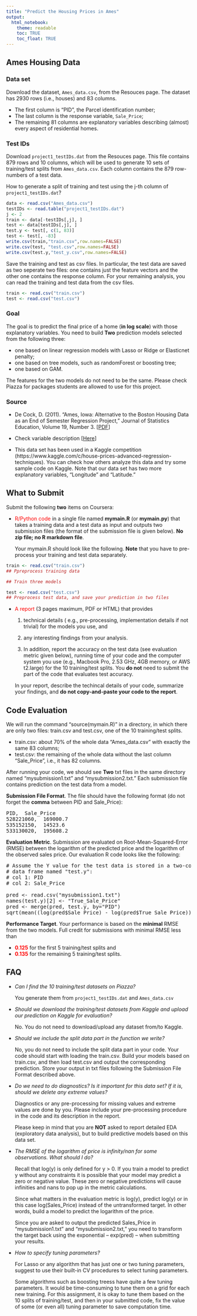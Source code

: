 ---
title: "Predict the Housing Prices in Ames"
output:
  html_notebook:
    theme: readable
    toc: TRUE
    toc_float: TRUE
---

## Ames Housing Data

### Data set

Download the dataset, `Ames_data.csv`, from the Resouces page. The dataset has 2930 rows (i.e., houses) and 83 columns. 

* The first column is "PID", the Parcel identification number; 
* The last column is the response variable, `Sale_Price`;
* The remaining 81 columns are explanatory variables describing (almost) every aspect of residential homes.

### Test IDs
  
Download `project1_testIDs.dat` from the Resouces page. This file contains 879 rows and 10 columns, which will be used to generate 10 sets of training/test splits from `Ames_data.csv`. Each column contains the 879 row-numbers of a test data.  

How to generate a split of training and test using the j-th column of `project1_testIDs.dat`?

```{r eval = FALSE}
data <- read.csv("Ames_data.csv")
testIDs <- read.table("project1_testIDs.dat")
j <- 2
train <- data[-testIDs[,j], ]
test <- data[testIDs[,j], ]
test.y <- test[, c(1, 83)]
test <- test[, -83]
write.csv(train,"train.csv",row.names=FALSE)
write.csv(test, "test.csv",row.names=FALSE)
write.csv(test.y,"test_y.csv",row.names=FALSE)
```
Save the training and test as csv files. In particular, the test data are saved as two seperate two files: one contains just the feature vectors and the other one contains the response column. For your remaining analysis, you can read the training and test data from the csv files. 

```{r eval = FALSE}
train <- read.csv("train.csv")
test <- read.csv("test.csv")
```
  
### Goal
The goal is to predict the final price of a home (**in log scale**) with those explanatory variables. You need to build **Two** prediction models selected from the following three: 

* one based on linear regression models with Lasso or Ridge or Elasticnet penalty;
* one based on tree models, such as randomForest or boosting tree;
* one based on GAM.

The features for the two models do not need to be the same. Please check Piazza for packages students are allowed to use for this project. 

### Source

* De Cock, D. (2011). "Ames, Iowa: Alternative to the Boston Housing Data as an End of Semester Regression Project," Journal of Statistics Education, Volume 19, Number 3. [[PDF](http://ww2.amstat.org/publications/jse/v19n3/decock.pdf)]

* Check variable description [[Here](https://ww2.amstat.org/publications/jse/v19n3/decock/DataDocumentation.txt)]

* This data set has been used in a Kaggle competition (https://www.kaggle.com/c/house-prices-advanced-regression-techniques). You can check how others analyze this data and try some sample code on Kaggle. Note that our data set has two more explanatory variables, "Longitude" and "Latitude."

## What to Submit

Submit the following **two** items on Coursera:

* <font color="red">R/Python code</font> in a single file named **mymain.R** (or **mymain.py**) that takes a training data and a test data as input and outputs two submission files (the format of the submission file is given below). **No zip file; no R markdown file**.

  Your mymain.R should look like the following. **Note** that you have to pre-process your training and test data separately. 

```{r}
train <- read.csv("train.csv")
## Ppreprocess training data

## Train three models

test <- read.csv("test.csv")
## Preprocess test data, and save your prediction in two files
```

* <font color="red">A report</font> (3 pages maximum, PDF or HTML) that provides 

  1. technical details ( e.g., pre-processing, implementation details if not trivial) for the models you use, and

  2. any interesting findings from your analysis.

  3. In addition, report the accuracy on the test data (see evaluation metric given below), running time of your code and the computer system you use (e.g., Macbook Pro, 2.53 GHz, 4GB memory, or AWS t2.large) for the 10 training/test splits. You **do not** need to submit the part of the code that evaluates test accuracy.

  In your report, describe the techincal details of your code, summarize your findings, and **do not copy-and-paste your code to the report**. 


## Code Evaluation

We will run the command "source(mymain.R)" in a directory, in which there are only two files: train.csv and test.csv, one of the 10 training/test splits.

* train.csv: about 70% of the whole data "Ames_data.csv" with exactly the same 83 columns;
* test.csv: the remaining of the whole data without the last column "Sale_Price", i.e., it has 82 columns.

After running your code, we should see **Two** txt files in the same directory named "mysubmission1.txt" and "mysubmission2.txt." Each submission file contains prediction on the test data from a model.

**Submission File Format**. The file should have the following format (do not forget the **comma** between PID and Sale_Price):

<pre>
PID,  Sale_Price 
528221060,  169000.7 
535152150,  14523.6 
533130020,  195608.2 
</pre>

**Evaluation Metric**. Submission are evaluated on Root-Mean-Squared-Error (RMSE) between the logarithm of the predicted price and the logarithm of the observed sales price. Our evaluation R code looks like the following:

<pre>
# Assume the Y value for the test data is stored in a two-column 
# data frame named "test.y":
# col 1: PID
# col 2: Sale_Price

pred <- read.csv("mysubmission1.txt")
names(test.y)[2] <- "True_Sale_Price"
pred <- merge(pred, test.y, by="PID")
sqrt(mean((log(pred$Sale_Price) - log(pred$True_Sale_Price))^2))
</pre>

**Performance Target**. Your performance is based on the **minimal** RMSE from the two models. Full credit for submissions with minimal RMSE less than

* <font color="red">**0.125**</font> for the first 5 training/test splits and
* <font color="red">**0.135**</font> for the remaining 5 training/test splits.

## FAQ

*  *Can I find the 10 training/test datasets on Piazza?*

    You generate them from `project1_testIDs.dat` and `Ames_data.csv`

* *Should we download the training/test datasets from Kaggle and upload our prediction on Kaggle for evaluation?*

    No. You do not need to download/upload any dataset from/to Kaggle.
    
* *Should we include the split data part in the function we write?*

  No, you do not need to include the split data part in your code. Your code should start with loading the train.csv. Build your models based on train.csv, and then load test.csv and output the corresponding prediction. Store your output in txt files following the Submission File Format described above.

* *Do we need to do diagnostics? Is it important for this data set? If it is, should we delete any extreme values?*

  Diagnostics or any pre-processing for missing values and extreme values are done by you. Please include your pre-processing procedure in the code and its description in the report.
  
  Please keep in mind that you are **NOT** asked to report detailed EDA (exploratory data analysis), but to build predictive models based on this data set.
  
* *The RMSE of the logarithm of price is infinity/nan for some observations. What should I do?*

  Recall that log(y) is only defined for y > 0. If you train a model to predict y without any constraints it is possible that your model may predict a zero or negative value. These zero or negative predictions will cause infinities and nans to pop up in the metric calculations.

  Since what matters in the evaluation metric is log(y), predict log(y) or in this case log(Sales_Price) instead of the untransformed target. In other words,  build a model to predict the logarithm of the price. 
  
  Since you are asked to output the predicted Sales_Price in  "mysubmission1.txt" and "mysubmission2.txt," you need to transform the target back using the exponential -- exp(pred) -- when submitting your results.  
  
* *How to specify tuning parameters?*

  For Lasso or any algorithm that has just one or two tuning parameters, suggest to use their built-in CV procedures to select tuning parameters.
  
  Some algorithms such as boosting treess have quite a few tuning parameters. It would be time-consuming to tune them on a grid for each new training. For this assignment, it is okay to tune them based on the 10 splits of training/test, and then in your submitted code, fix the value of some (or even all) tuning parameter to save computation time. 
  
